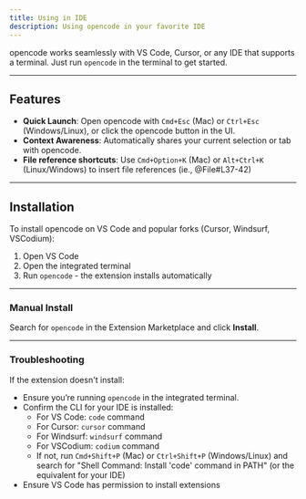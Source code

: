 ```yaml
---
title: Using in IDE
description: Using opencode in your favorite IDE
---
```


opencode works seamlessly with VS Code, Cursor, or any IDE that supports a terminal. Just run `opencode` in the terminal to get started.

---

## Features

- **Quick Launch**: Open opencode with `Cmd+Esc` (Mac) or `Ctrl+Esc` (Windows/Linux), or click the opencode button in the UI.
- **Context Awareness**: Automatically shares your current selection or tab with opencode.
- **File reference shortcuts**: Use `Cmd+Option+K` (Mac) or `Alt+Ctrl+K` (Linux/Windows) to insert file references (ie., @File#L37-42)

---

## Installation

To install opencode on VS Code and popular forks (Cursor, Windsurf, VSCodium):

1. Open VS Code
2. Open the integrated terminal
3. Run `opencode` - the extension installs automatically

---

### Manual Install

Search for `opencode` in the Extension Marketplace and click **Install**.

---

### Troubleshooting

If the extension doesn't install:

- Ensure you’re running `opencode` in the integrated terminal.
- Confirm the CLI for your IDE is installed:
  - For VS Code: `code` command
  - For Cursor: `cursor` command
  - For Windsurf: `windsurf` command
  - For VSCodium: `codium` command
  - If not, run `Cmd+Shift+P` (Mac) or `Ctrl+Shift+P` (Windows/Linux) and search for "Shell Command: Install 'code' command in PATH" (or the equivalent for your IDE)
- Ensure VS Code has permission to install extensions
